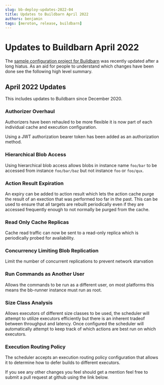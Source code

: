 ```yaml
---
slug: bb-deploy-updates-2022-04
title: Updates to Buildbarn April 2022
authors: benjamin
tags: [meroton, release, buildbarn]
---
```


# Updates to Buildbarn April 2022

The [sample configuration project for Buildbarn](https://github.com/buildbarn/bb-deployments) was recently updated after a long hiatus. As an aid for people to understand which changes have been done see the following high level summary.

## April 2022 Updates

This includes updates to Buildbarn since December 2020.

### Authorizer Overhaul

Authorizers have been rehauled to be more flexible it is now part of each individual cache and execution configuration.

Using a JWT authorization bearer token has been added as an authorization method.

### Hierarchical Blob Access

Using hierarchical blob access allows blobs in instance name `foo/bar` to be accessed from instance `foo/bar/baz` but not instance `foo` or `foo/qux`.

### Action Result Expiration

An expiry can be added to action result which lets the action cache purge the result of an exection that was performed too far in the past. This can be used to ensure that all targets are rebuilt periodically even if they are accessed frequently enough to not normally be purged from the cache.

### Read Only Cache Replicas

Cache read traffic can now be sent to a read-only replica which is periodically probed for availability.

### Concurrency Limiting Blob Replication

Limit the number of concurrent replications to prevent network starvation

### Run Commands as Another User

Allows the commands to be run as a different user, on most platforms this means the bb-runner instance must run as root.

### Size Class Analysis

Allows executors of different size classes to be used, the scheduler will attempt to utilize executors efficiently but there is an inherent tradeof between throughput and latency. Once configured the scheduler will automatically attempt to keep track of which actions are best run on which executors.

### Execution Routing Policy

The scheduler accepts an execution routing policy configuration that allows it to determine how to defer builds to different executors.

If you see any other changes you feel should get a mention feel free to submit a pull request at github using the link below.
